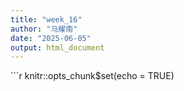 ```yaml
---
title: "week_16"
author: "马耀南"
date: "2025-06-05"
output: html_document
---
```


```r
knitr::opts_chunk$set(echo = TRUE)

